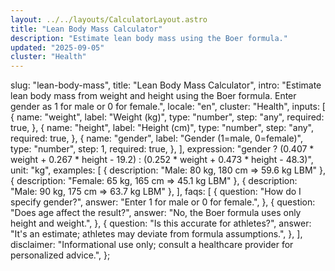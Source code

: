 ```yaml
---
layout: ../../layouts/CalculatorLayout.astro
title: "Lean Body Mass Calculator"
description: "Estimate lean body mass using the Boer formula."
updated: "2025-09-05"
cluster: "Health"
---
```



  slug: "lean-body-mass",
  title: "Lean Body Mass Calculator",
  intro:
    "Estimate lean body mass from weight and height using the Boer formula. Enter gender as 1 for male or 0 for female.",
  locale: "en",
  cluster: "Health",
  inputs: [
    {
      name: "weight",
      label: "Weight (kg)",
      type: "number",
      step: "any",
      required: true,
    },
    {
      name: "height",
      label: "Height (cm)",
      type: "number",
      step: "any",
      required: true,
    },
    {
      name: "gender",
      label: "Gender (1=male, 0=female)",
      type: "number",
      step: 1,
      required: true,
    },
  ],
  expression:
    "gender ? (0.407 * weight + 0.267 * height - 19.2) : (0.252 * weight + 0.473 * height - 48.3)",
  unit: "kg",
  examples: [
    { description: "Male: 80 kg, 180 cm ⇒ 59.6 kg LBM" },
    { description: "Female: 65 kg, 165 cm ⇒ 45.1 kg LBM" },
    { description: "Male: 90 kg, 175 cm ⇒ 63.7 kg LBM" },
  ],
  faqs: [
    {
      question: "How do I specify gender?",
      answer: "Enter 1 for male or 0 for female.",
    },
    {
      question: "Does age affect the result?",
      answer: "No, the Boer formula uses only height and weight.",
    },
    {
      question: "Is this accurate for athletes?",
      answer:
        "It's an estimate; athletes may deviate from formula assumptions.",
    },
  ],
  disclaimer:
    "Informational use only; consult a healthcare provider for personalized advice.",
};

<Calculator schema={schema} />
